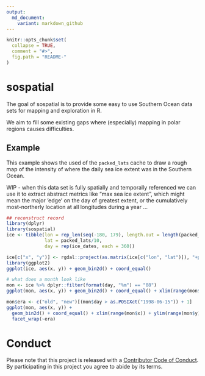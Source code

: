 ```yaml
---
output:
  md_document:
    variant: markdown_github
---
```


<!-- README.md is generated from README.Rmd. Please edit that file -->

```r
knitr::opts_chunk$set(
  collapse = TRUE,
  comment = "#>",
  fig.path = "README-"
)
```

# sospatial

The goal of sospatial is to provide some easy to use Southern Ocean data sets for 
mapping and exploration in R. 

We aim to fill some existing gaps where (especially) mapping in polar regions causes
difficulties. 

## Example

This example shows the used of the `packed_lats` cache to draw a rough map of the intensity
of where the daily sea ice extent was in the Southern Ocean. 

WIP - when this data set is fully spatially and temporally referenced we can use it 
to extract abstract metrics like "max sea ice extent", which might mean the major 'edge' on the day of greatest extent, or the cumulatively most-northerly location at all longitudes during a year ...


```r
## reconstruct record
library(dplyr)
library(sospatial)
ice <- tibble(lon = rep_len(seq(-180, 179), length.out = length(packed_lats)), 
              lat = packed_lats/10,
              day = rep(ice_dates, each = 360))

ice[c("x", "y")] <- rgdal::project(as.matrix(ice[c("lon", "lat")]), "+proj=stere +lat_0=-90 +datum=WGS84")
library(ggplot2)
ggplot(ice, aes(x, y)) + geom_bin2d() + coord_equal()

# what does a month look like
mon <- ice %>% dplyr::filter(format(day, "%m") == "08")
ggplot(mon, aes(x, y)) + geom_bin2d() + coord_equal() + xlim(range(mon$x)) + ylim(range(mon$y))

mon$era <- c("old", "new")[(mon$day > as.POSIXct("1998-06-15")) + 1]
ggplot(mon, aes(x, y)) + 
  geom_bin2d() + coord_equal() + xlim(range(mon$x)) + ylim(range(mon$y)) + 
  facet_wrap(~era)

```


# Conduct

Please note that this project is released with a [Contributor Code of Conduct](CONDUCT.md). By participating in this project you agree to abide by its terms.

